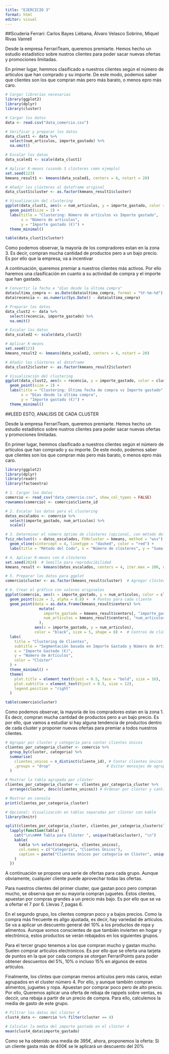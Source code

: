 ```yaml
---
title: "EJERCICIO 3"
format: html
editor: visual
---
```


##Scuderia Ferrari: Carlos Bayes Liébana, Álvaro Velasco Sobrino, Miquel Rivas Vanrell

Desde la empresa FerrariTeam, queremos premiarte. 
Hemos hecho un estudio estadístico sobre nustros clientes para poder sacar nuevas ofertas y promociones limitadas.

En primer lugar, hemmos clasificado a nuestros clientes según el número de artículos que han comprado y su importe. 
De este modo, podemos saber que clientes son los que compran más pero más barato, o menos epro más caro.

```r
# Cargar librerías necesarias
library(ggplot2)
library(dplyr)
library(cluster)

# Cargar los datos
data <- read.csv("data_comercio.csv")

# Verificar y preparar los datos
data_clust1 <- data %>%
  select(num_articulos, importe_gastado) %>%
  na.omit()

# Escalar los datos
data_scaled1 <- scale(data_clust1)

# Aplicar K-means (usando 3 clústeres como ejemplo)
set.seed(123)
kmeans_result1 <- kmeans(data_scaled1, centers = 4, nstart = 20)

# Añadir los clústeres al dataframe original
data_clust1$cluster <- as.factor(kmeans_result1$cluster)

# Visualización del clustering
ggplot(data_clust1, aes(x = num_articulos, y = importe_gastado, color = cluster)) +
  geom_point(size = 2) +
  labs(title = "Clustering: Número de artículos vs Importe gastado",
       x = "Número de artículos",
       y = "Importe gastado (€)") +
  theme_minimal()

```
```r
table(data_clust1$cluster)
```
Como podemos observar, la mayoría de los compradores estan en la zona 3. Es decir, compran mucha cantidad de productos pero a un bajo precio. Es por ello que la empresa, va a incentivar 


A continuación, queremos premiar a nuestros clientes más activos. Por ello haremos una clasificación en cuanto a su actividad de compra y el importe que han gastado. 

```r
# Convertir la fecha a "días desde la última compra"
data$ultima_compra <- as.Date(data$ultima_compra, format = "%Y-%m-%d")
data$recencia <- as.numeric(Sys.Date() - data$ultima_compra)

# Preparar los datos
data_clust2 <- data %>%
  select(recencia, importe_gastado) %>%
  na.omit()

# Escalar los datos
data_scaled2 <- scale(data_clust2)

# Aplicar K-means
set.seed(123)
kmeans_result2 <- kmeans(data_scaled2, centers = 4, nstart = 20)

# Añadir los clústeres al dataframe
data_clust2$cluster <- as.factor(kmeans_result2$cluster)

# Visualización del clustering
ggplot(data_clust2, aes(x = recencia, y = importe_gastado, color = cluster)) +
  geom_point(size = 2) +
  labs(title = "Clustering: Última fecha de compra vs Importe gastado",
       x = "Días desde la última compra",
       y = "Importe gastado (€)") +
  theme_minimal()

```




##LEED ESTO, ANALISIS DE CADA CLUSTER


Desde la empresa FerrariTeam, queremos premiarte. 
Hemos hecho un estudio estadístico sobre nustros clientes para poder sacar nuevas ofertas y promociones limitadas.

En primer lugar, hemmos clasificado a nuestros clientes según el número de artículos que han comprado y su importe. 
De este modo, podemos saber que clientes son los que compran más pero más barato, o menos epro más caro.


```r
library(ggplot2)
library(dplyr)
library(readr)
library(factoextra)

# 1. Cargar los datos
comercio <- read_csv("data_comercio.csv", show_col_types = FALSE)
rownames(comercio) <- comercio$cliente_id

# 2. Escalar los datos para el clustering
datos_escalados <- comercio %>%
  select(importe_gastado, num_articulos) %>%
  scale()

# 3. Determinar el número óptimo de clústeres (opcional, con método del codo)
fviz_nbclust(x = datos_escalados, FUNcluster = kmeans, method = "wss") +
  geom_vline(xintercept = 4, linetype = "dashed", color = "red") +
  labs(title = "Método del Codo", x = "Número de clústeres", y = "Suma de cuadrados intra-clúster (WSS)")

# 4. Aplicar K-means con 4 clústeres
set.seed(2024)  # Semilla para reproducibilidad
kmeans_result <- kmeans(datos_escalados, centers = 4, iter.max = 100, nstart = 100)

# 5. Preparar los datos para ggplot
comercio$cluster <- as.factor(kmeans_result$cluster)  # Agregar clúster al dataframe original

# 6. Crear el gráfico con valores originales
ggplot(comercio, aes(x = importe_gastado, y = num_articulos, color = cluster)) +
  geom_point(size = 3, alpha = 0.8) +  # Puntos para cada cliente
  geom_point(data = as.data.frame(kmeans_result$centers) %>%
               mutate(
                 importe_gastado = kmeans_result$centers[, "importe_gastado"] * sd(comercio$importe_gastado) + mean(comercio$importe_gastado),
                 num_articulos = kmeans_result$centers[, "num_articulos"] * sd(comercio$num_articulos) + mean(comercio$num_articulos)
               ),
             aes(x = importe_gastado, y = num_articulos), 
             color = "black", size = 5, shape = 8) +  # Centros de clústeres
  labs(
    title = "Clustering de Clientes",
    subtitle = "Segmentación basada en Importe Gastado y Número de Artículos",
    x = "Importe Gastado (€)",
    y = "Número de Artículos",
    color = "Clúster"
  ) +
  theme_minimal() +
  theme(
    plot.title = element_text(hjust = 0.5, face = "bold", size = 16),
    plot.subtitle = element_text(hjust = 0.5, size = 12),
    legend.position = "right"
  )

```


```r
table(comercio$cluster)
```

Como podemos observar, la mayoría de los compradores estan en la zona 1. Es decir, compran mucha cantidad de productos pero a un bajo precio. Es por ello, que vamos a estudiar si hay alguna tendencia de productos dentro de cada cluster y proponer nuevas ofertas para premiar a todos nuestros clientes.
```r
# Agrupar por cluster y categoría para contar clientes únicos
clientes_por_categoria_cluster <- comercio %>%
  group_by(cluster, categoria) %>%
  summarise(
    clientes_unicos = n_distinct(cliente_id), # Contar clientes únicos por categoría
    .groups = "drop"                         # Evitar mensajes de agrupación
  )

# Mostrar la tabla agrupada por clúster
clientes_por_categoria_cluster <- clientes_por_categoria_cluster %>%
  arrange(cluster, desc(clientes_unicos)) # Ordenar por clúster y cantidad de clientes

# Mostrar en consola
print(clientes_por_categoria_cluster)

# Opcional: Visualización en tablas separadas por clúster con kable
library(knitr)

split(clientes_por_categoria_cluster, clientes_por_categoria_cluster$cluster) %>%
  lapply(function(tabla) {
    cat("\n\n### Tabla para Clúster ", unique(tabla$cluster), "\n")
    kable(
      tabla %>% select(categoria, clientes_unicos), 
      col.names = c("Categoría", "Clientes Únicos"),
      caption = paste("Clientes únicos por categoría en Clúster", unique(tabla$cluster))
    )
  })

```
A continuación se propone una serie de ofertas para cada grupo. Aunque obviamente, cualquier cliente puede aprovechar todas las ofertas.


Para nuestros clientes del primer cluster, que gastan poco pero compran mucho, se observa que en su mayoría compran juguetes. Estos clientes, apuestan por compras grandes a un precio más bajo. Es por ello que se va a ofertar el 7 por 6. Llevas 7, pagas 6.

En el segundo grupo, los clientes compran poco y a bajos precios. Como la compra más frecuente es allgo ajustada, es decir, hay variedad de artículos. Se va a aplicar un descuento general del 10% a los productos de ropa y alimentos. Aunque somos conscientes de que también invierten en hogar y electrónica, estos productos se verán rebajados en los siguientes grupos. 

Para el tercer grupo tenemos a los que compran mucho y gastan mucho. Suelen comprar artículos electronicos. Es por ello que se oferta una tarjeta de puntos en la que por cada compra se otorgan FerrariPoints para poder obtener descuentos del 5%, 10% o incluso 15% en algunos de estos artículos.


Finalmente, los clintes que compran menos artículos pero más caros, estan agrupados en el cluster número 4. Por ello, y aunque también compran alimentos, juguetes y ropa. Apuestan por comprar poco pero de alto precio. Por ello, Queremos aplicar una oferta de rebaja de rappels sobre ventas, es deccir, una rebaja a partir de un precio de compra. Para ello, calculemos la media de gasto de este grupo.
```r
# Filtrar los datos del clúster 4
clust4_data <- comercio %>% filter(cluster == 4)

# Calcular la media del importe gastado en el clúster 4
mean(clust4_data$importe_gastado)
```
Como se ha obtenido una media de 395€, ahora, proponemos la oferta: Si un cliente gasta más de 400€ se le aplicará un descuento del 20%









